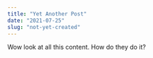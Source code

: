 ---
title: "Yet Another Post"
date: "2021-07-25"
slug: "not-yet-created"
---

Wow look at all this content. How do they do it?
